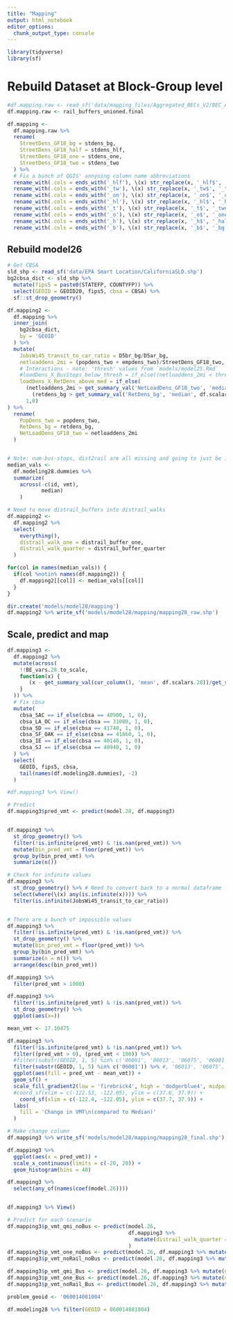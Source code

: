 ```yaml
---
title: "Mapping"
output: html_notebook
editor_options: 
  chunk_output_type: console
---
```



```r
library(tidyverse)
library(sf)
```

# Rebuild Dataset at Block-Group level

```r
#df.mapping.raw <- read_sf('data/mapping_files/Aggregated_BECs_V2/BEC_AggBG_V2.shp')
df.mapping.raw <- rail_buffers_unioned.final

df.mapping <- 
  df.mapping.raw %>% 
  rename(
    StreetDens_GF18_bg = stdens_bg,
    StreetDens_GF18_half = stdens_hlf,
    StreetDens_GF18_one = stdens_one,
    StreetDens_GF18_two = stdens_two
  ) %>%
  # Fix a bunch of QGIS' annyoing column name abbreviations
  rename_with(.cols = ends_with('_hlf'), \(x) str_replace(x, '_hlf$', '_half')) %>%
  rename_with(.cols = ends_with('_tw'), \(x) str_replace(x, '_tw$', '_two')) %>%
  rename_with(.cols = ends_with('_on'), \(x) str_replace(x, '_on$', '_one')) %>%
  rename_with(.cols = ends_with('_hl'), \(x) str_replace(x, '_hl$', '_half')) %>%
  rename_with(.cols = ends_with('_t'), \(x) str_replace(x, '_t$', '_two')) %>%
  rename_with(.cols = ends_with('_o'), \(x) str_replace(x, '_o$', '_one')) %>%
  rename_with(.cols = ends_with('_h'), \(x) str_replace(x, '_h$', '_half')) %>%
  rename_with(.cols = ends_with('_b'), \(x) str_replace(x, '_b$', '_bg'))
```

## Rebuild model26
```r
# Get CBSA
sld_shp <- read_sf('data/EPA Smart Location/CaliforniaSLD.shp')
bg2cbsa_dict <- sld_shp %>% 
  mutate(fips5 = paste0(STATEFP, COUNTYFP)) %>%
  select(GEOID = GEOID20, fips5, cbsa = CBSA) %>%
  sf::st_drop_geometry()

df.mapping2 <- 
  df.mapping %>%
  inner_join(
    bg2cbsa_dict,
    by = 'GEOID'
  ) %>%
  mutate(
    JobsWi45_transit_to_car_ratio = D5br_bg/D5ar_bg,
    netloaddens_2mi = (popdens_two + empdens_two)/StreetDens_GF18_two,
    # Interactions - note: 'thresh' values from `models/model25.Rmd`
    #loadDens_X_BusStops_below_thresh = if_else((netloaddens_2mi < thresh.NetLoad) & (NumBusStops_one < thresh.NumBusStops), 1,0),
    loadDens_X_RetDens_above_med = if_else(
      (netloaddens_2mi > get_summary_val('NetLoadDens_GF18_two', 'median', df.scalars.28)) &
        (retdens_bg > get_summary_val('RetDens_bg', 'median', df.scalars.28)),
      1,0)
) %>%
  rename(
    PopDens_two = popdens_two,
    RetDens_bg = retdens_bg,
    NetLoadDens_GF18_two = netloaddens_2mi
  )


# Note: num-bus-stops, dist2rail are all missing and going to just be interpolated as the median
median_vals <- 
  df.modeling28.dummies %>% 
  summarize(
    across(-c(id, vmt), 
           median)
    )

# Need to move distrail_buffers into distrail_walks
df.mapping2 <-
  df.mapping2 %>%
  select(
    everything(),
    distrail_walk_one = distrail_buffer_one,
    distrail_walk_quarter = distrail_buffer_quarter
  )

for(col in names(median_vals)) {
  if(col %notin% names(df.mapping2)) {
    df.mapping2[[col]] <- median_vals[[col]]
  }
}

dir.create('models/model28/mapping')
df.mapping2 %>% write_sf('models/model28/mapping/mapping28_raw.shp')

```


## Scale, predict and map
```r
df.mapping3 <- 
  df.mapping2 %>%
  mutate(across(
    !!BE_vars.28.to_scale,
    function(x) {
       (x - get_summary_val(cur_column(), 'mean', df.scalars.28))/get_summary_val(cur_column(), 'sd', df.scalars.28)
    }
  )) %>%
  # Fix cbsa
  mutate(
    cbsa_SAC == if_else(cbsa == 40900, 1, 0),
    cbsa_LA_OC == if_else(cbsa == 31080, 1, 0),
    cbsa_SD == if_else(cbsa == 41740, 1, 0),
    cbsa_SF_OAK == if_else(cbsa == 41860, 1, 0),
    cbsa_IE == if_else(cbsa == 40140, 1, 0),
    cbsa_SJ == if_else(cbsa == 40940, 1, 0)
  ) %>%
  select(
    GEOID, fips5, cbsa,
    tail(names(df.modeling28.dummies), -2)
  )

#df.mapping3 %>% View()

# Predict
df.mapping3$pred_vmt <- predict(model.28, df.mapping3)


df.mapping3 %>%
  st_drop_geometry() %>%
  filter(!is.infinite(pred_vmt) & !is.nan(pred_vmt)) %>%
  mutate(bin_pred_vmt = floor(pred_vmt)) %>%
  group_by(bin_pred_vmt) %>%
  summarize(n())

# Check for infinite values
df.mapping3 %>% 
  st_drop_geometry() %>% # Need to convert back to a normal dataframe
  select(where(\(x) any(is.infinite(x)))) %>% 
  filter(is.infinite(JobsWi45_transit_to_car_ratio))


# There are a bunch of impossible values
df.mapping3 %>%
  filter(!is.infinite(pred_vmt) & !is.nan(pred_vmt)) %>%
  st_drop_geometry() %>%
  mutate(bin_pred_vmt = floor(pred_vmt)) %>%
  group_by(bin_pred_vmt) %>%
  summarize(n = n()) %>%
  arrange(desc(bin_pred_vmt))

df.mapping3 %>%
  filter(pred_vmt > 1000)
```

```r
df.mapping3 %>%
  filter(!is.infinite(pred_vmt) & !is.nan(pred_vmt)) %>%
  st_drop_geometry() %>%
  ggplot(aes(x=))

mean_vmt <- 17.10475

df.mapping3 %>%
  filter(!is.infinite(pred_vmt) & !is.nan(pred_vmt)) %>%
  filter((pred_vmt > 0), (pred_vmt < 100)) %>%
  #filter(substr(GEOID, 1, 5) %in% c('06001', '06013', '06075', '06081','06041')) %>%
  filter(substr(GEOID, 1, 5) %in% c('06001')) %>% #, '06013', '06075', '06081','06041')) %>%
  ggplot(aes(fill = pred_vmt - mean_vmt)) +
  geom_sf() + 
  scale_fill_gradient2(low = 'firebrick4', high = 'dodgerblue4', midpoint = 0, mid = '#efefef', breaks = c(-20, 0, 10, 20, 30, 100)) + 
  #coord_sf(xlim = c(-122.53, -122.05), ylim = c(37.6, 37.9)) + 
    coord_sf(xlim = c(-122.4, -122.05), ylim = c(37.7, 37.9)) + 
  labs(
    fill = 'Change in VMT\n(compared to Median)'
  )

# Make change column
df.mapping3 %>% write_sf('models/model28/mapping/mapping28_final.shp')

df.mapping3 %>% 
  ggplot(aes(x = pred_vmt)) + 
  scale_x_continuous(limits = c(-20, 20)) + 
  geom_histogram(bins = 40)

df.mapping3 %>%
  select(any_of(names(coef(model.26))))


df.mapping3 %>% View()

# Predict for each scenario
df.mapping3$p_vmt_qmi_noBus <- predict(model.26, 
                                       df.mapping3 %>% 
                                         mutate(distrail_walk_quarter = 1, distrail_walk_one = 1, NumBusStops_one = 0)
                                       )
df.mapping3$p_vmt_one_noBus <- predict(model.26, df.mapping3 %>% mutate(distrail_walk_quarter = 0, distrail_walk_one = 1, NumBusStops_one = 0))
df.mapping3$p_vmt_noRail_noBus <- predict(model.26, df.mapping3 %>% mutate(distrail_walk_quarter = 0, distrail_walk_one = 0, NumBusStops_one = 0))

df.mapping3$p_vmt_qmi_Bus <- predict(model.26, df.mapping3 %>% mutate(distrail_walk_quarter = 1, distrail_walk_one = 1, NumBusStops_one = 1))
df.mapping3$p_vmt_one_Bus <- predict(model.26, df.mapping3 %>% mutate(distrail_walk_quarter = 0, distrail_walk_one = 1, NumBusStops_one = 1))
df.mapping3$p_vmt_noRail_Bus <- predict(model.26, df.mapping3 %>% mutate(distrail_walk_quarter = 0, distrail_walk_one = 0, NumBusStops_one = 1))

```


```r

problem_geoid <- '060014081004'

df.modeling28 %>% filter(GEOID = 060014081004)

```
